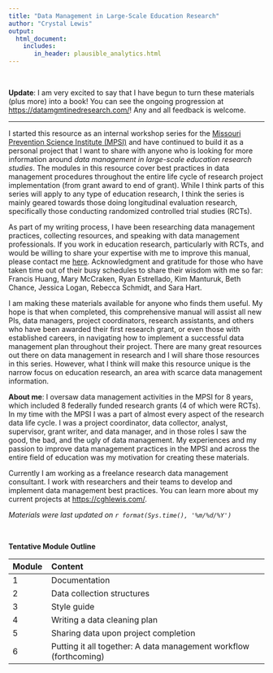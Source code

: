 ```yaml
---
title: "Data Management in Large-Scale Education Research"
author: "Crystal Lewis"
output: 
  html_document:
    includes:
       in_header: plausible_analytics.html
---
```


<br> 

**Update**: I am very excited to say that I have begun to turn these materials (plus more) into a book! You can see the ongoing progression at [https://datamgmtinedresearch.com/](https://datamgmtinedresearch.com/)! Any and all feedback is welcome.

---

I started this resource as an internal workshop series for the [Missouri Prevention Science Institute (MPSI)](http://moprevention.org/) and have continued to build it as a personal project that I want to share with anyone who is looking for more information around *data management in large-scale education research studies*. The modules in this resource cover best practices in data management procedures throughout the entire life cycle of research project implementation (from grant award to end of grant). While I think parts of this series will apply to any type of education research, I think the series is mainly geared towards those doing longitudinal evaluation research, specifically those conducting randomized controlled trial studies (RCTs).

As part of my writing process, I have been researching data management practices, collecting resources, and speaking with data management professionals. If you work in education research, particularly with RCTs, and would be willing to share your expertise with me to improve this manual, please contact me [here](mailto:cgh.lewis@gmail.com). Acknowledgment and gratitude for those who have taken time out of their busy schedules to share their wisdom with me so far: Francis Huang, Mary McCraken, Ryan Estrellado, Kim Manturuk, Beth Chance, Jessica Logan, Rebecca Schmidt, and Sara Hart.

I am making these materials available for anyone who finds them useful. My hope is that when completed, this comprehensive manual will assist all new PIs, data managers, project coordinators, research assistants, and others who have been awarded their first research grant, or even those with established careers, in navigating how to implement a successful data management plan throughout their project. There are many great resources out there on data management in research and I will share those resources in this series. However, what I think will make this resource unique is the narrow focus on education research, an area with scarce data management information.

**About me**: I oversaw data management activities in the MPSI for 8 years, which included 8 federally funded research grants (4 of which were RCTs). In my time with the MPSI I was a part of almost every aspect of the research data life cycle. I was a project coordinator, data collector, analyst, supervisor, grant writer, and data manager, and in those roles I saw the good, the bad, and the ugly of data management. My experiences and my passion to improve data management practices in the MPSI and across the entire field of education was my motivation for creating these materials. 

Currently I am working as a freelance research data management consultant. I work with researchers and their teams to develop and implement data management best practices. You can learn more about my current projects at [https://cghlewis.com/](https://cghlewis.com/).

*Materials were last updated on `r format(Sys.time(), '%m/%d/%Y')`*  

<br>

**Tentative Module Outline** 

|Module |Content                                            |
|:----------|:-----------------------------------------------------------|
|1         |Documentation                                              |
|2         |Data collection structures                               |
|3         |Style guide                                                |
|4         |Writing a data cleaning plan                               |
|5        |Sharing data upon project completion                      |
|6        |Putting it all together: A data management workflow (forthcoming)                       |
